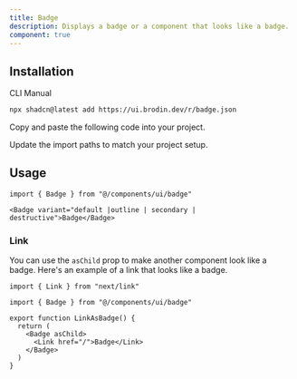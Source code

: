 ```yaml
---
title: Badge
description: Displays a badge or a component that looks like a badge.
component: true
---
```


<ComponentPreview
  name="badge-demo"
  title="Badge"
  description="A default badge"
/>

## Installation

<CodeTabs>

<TabsList>
  <TabsTrigger value="cli">CLI</TabsTrigger>
  <TabsTrigger value="manual">Manual</TabsTrigger>
</TabsList>
<TabsContent value="cli">

```bash
npx shadcn@latest add https://ui.brodin.dev/r/badge.json
```

</TabsContent>

<TabsContent value="manual">

<Steps>

<Step>Copy and paste the following code into your project.</Step>

<ComponentSource name="badge" title="components/ui/badge.tsx" />

<Step>Update the import paths to match your project setup.</Step>

</Steps>

</TabsContent>

</CodeTabs>

## Usage

```tsx
import { Badge } from "@/components/ui/badge"
```

```tsx
<Badge variant="default |outline | secondary | destructive">Badge</Badge>
```

### Link

You can use the `asChild` prop to make another component look like a badge. Here's an example of a link that looks like a badge.

```tsx showLineNumbers
import { Link } from "next/link"

import { Badge } from "@/components/ui/badge"

export function LinkAsBadge() {
  return (
    <Badge asChild>
      <Link href="/">Badge</Link>
    </Badge>
  )
}
```
